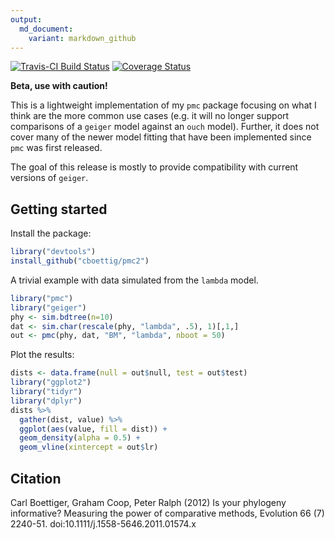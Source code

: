 ```yaml
---
output:
  md_document:
    variant: markdown_github
---
```


<!-- README.md is generated from README.Rmd. Please edit that file -->

[![Travis-CI Build Status](https://travis-ci.org/cboettig/pmc.svg?branch=master)](https://travis-ci.org/cboettig/pmc) [![Coverage Status](https://coveralls.io/repos/cboettig/pmc/badge.svg)](https://coveralls.io/r/cboettig/pmc)

**Beta, use with caution!**

This is a lightweight implementation of my `pmc` package focusing on what I think are the more common use cases (e.g. it will no longer support comparisons of a `geiger` model against an `ouch` model). Further, it does not cover many of the newer model fitting that have been implemented since `pmc` was first released. 

The goal of this release is mostly to provide compatibility with current versions of `geiger`.

## Getting started


Install the package:

```r
library("devtools")
install_github("cboettig/pmc2")
```

A trivial example with data simulated from the `lambda` model. 

```r
library("pmc")
library("geiger")
phy <- sim.bdtree(n=10)
dat <- sim.char(rescale(phy, "lambda", .5), 1)[,1,]
out <- pmc(phy, dat, "BM", "lambda", nboot = 50)

```

Plot the results:

```r
dists <- data.frame(null = out$null, test = out$test)
library("ggplot2")
library("tidyr")
library("dplyr")
dists %>% 
  gather(dist, value) %>%
  ggplot(aes(value, fill = dist)) + 
  geom_density(alpha = 0.5) + 
  geom_vline(xintercept = out$lr)

```


## Citation

Carl Boettiger, Graham Coop, Peter Ralph (2012) Is your phylogeny informative? Measuring the power of comparative methods, Evolution 66 (7) 2240-51. doi:10.1111/j.1558-5646.2011.01574.x 
